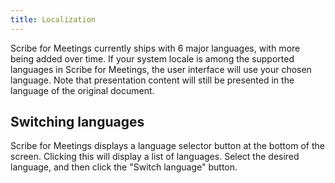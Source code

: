 ```yaml
---
title: Localization
---
```


Scribe for Meetings currently ships with 6 major languages, with more being added over time. If your system locale is among the supported languages in Scribe for Meetings, the user interface will use your chosen language. Note that presentation content will still be presented in the language of the original document.

## Switching languages

Scribe for Meetings displays a language selector button at the bottom of the screen. Clicking this will display a list of languages. Select the desired language, and then click the "Switch language" button.


